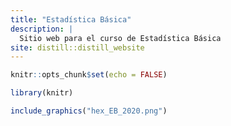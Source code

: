 ```yaml
---
title: "Estadística Básica"
description: |
  Sitio web para el curso de Estadística Básica
site: distill::distill_website
---
```


```r
knitr::opts_chunk$set(echo = FALSE)
```


```r
library(knitr)
```


```r
include_graphics("hex_EB_2020.png")
```


